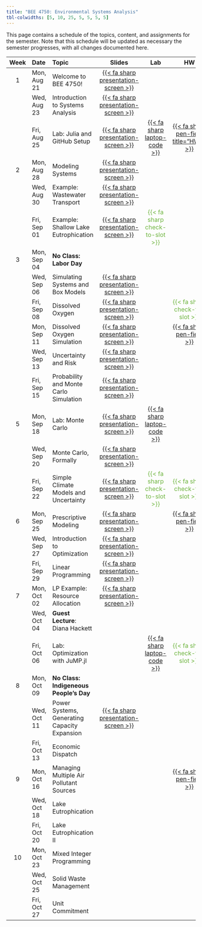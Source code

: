 ```yaml
---
title: "BEE 4750: Environmental Systems Analysis"
tbl-colwidths: [5, 10, 25, 5, 5, 5, 5]
---
```


This page contains a schedule of the topics, content, and assignments for the semester.
Note that this schedule will be updated as necessary the semester progresses, with all changes documented here.

::: column-screen-inset-right
| Week | Date        | Topic | Slides | Lab | HW | Project |
:-----:|:------------|:------|:------:|:--:|:---:|:--:|:-------:|
| 1    | Mon, Aug 21 | Welcome to BEE 4750! | [{{< fa sharp presentation-screen >}}](slides/lecture01-1.qmd){target="_blank"}  | | | |
|      | Wed, Aug 23 | Introduction to Systems Analysis | [{{< fa sharp presentation-screen >}}](slides/lecture01-2.qmd){target="_blank"}   | | | | 
|      | Fri, Aug 25 | Lab: Julia and GitHub Setup | [{{< fa sharp presentation-screen >}}](slides/lecture01-3.qmd){target="_blank"} | [{{< fa sharp laptop-code >}}](labs/lab01/lab01.qmd) |  [{{< fa sharp pen-field title="HW1" >}}](hw/hw01/hw01.qmd) | | 
| 2    | Mon, Aug 28 | Modeling Systems | [{{< fa sharp presentation-screen >}}](slides/lecture02-1.qmd){target="_blank"} | | | |
|      | Wed, Aug 30 | Example: Wastewater Transport | [{{< fa sharp presentation-screen >}}](slides/lecture02-2.qmd){target="_blank"} | | | | 
|      | Fri, Sep 01 | Example: Shallow Lake Eutrophication | [{{< fa sharp presentation-screen >}}](slides/lecture02-3.qmd){target="_blank"} | [{{< fa sharp check-to-slot >}}]{style="color:#6EB43F"} | | |
| 3    | Mon, Sep 04 | **No Class: Labor Day** | | | |
|       | Wed, Sep 06 | Simulating Systems and Box Models | [{{< fa sharp presentation-screen >}}](slides/lecture03-2.qmd){target="_blank"} | | | |
|     | Fri, Sep 08 | Dissolved Oxygen | [{{< fa sharp presentation-screen >}}](slides/lecture03-3.qmd){target="_blank"} | | [{{< fa sharp check-to-slot >}}]{style="color:#6EB43F"} | | 
|     | Mon, Sep 11 | Dissolved Oxygen Simulation |  [{{< fa sharp presentation-screen >}}](slides/lecture04-1.qmd){target="_blank"} | |  [{{< fa sharp pen-field >}}](hw/hw02/hw02.qmd) | |
|    | Wed, Sep 13 | Uncertainty and Risk |  [{{< fa sharp presentation-screen >}}](slides/lecture04-2.qmd){target="_blank"} | | | |
|   | Fri, Sep 15 | Probability and Monte Carlo Simulation | [{{< fa sharp presentation-screen >}}](slides/lecture04-3.qmd){target="_blank"} | | | |
|  5  | Mon, Sep 18 | Lab: Monte Carlo | [{{< fa sharp presentation-screen >}}](slides/lecture05-1.qmd) | [{{< fa sharp laptop-code >}}](labs/lab02/lab02.qmd) | | |
|       | Wed, Sep 20 | Monte Carlo, Formally | [{{< fa sharp presentation-screen >}}](slides/lecture05-2.qmd){target="_blank"} | | | |
|    | Fri, Sep 22 | Simple Climate Models and Uncertainty | [{{< fa sharp presentation-screen >}}](slides/lecture05-3.qmd){target="_blank"} | [{{< fa sharp check-to-slot >}}]{style="color:#6EB43F"} |  [{{< fa sharp check-to-slot >}}]{style="color:#6EB43F"} | |
|  6  | Mon, Sep 25 | Prescriptive Modeling | [{{< fa sharp presentation-screen >}}](slides/lecture06-1.qmd){target="_blank"}  | | [{{< fa sharp pen-field >}}](hw/hw03/hw03.qmd) | |
|   | Wed, Sep 27 | Introduction to Optimization | [{{< fa sharp presentation-screen >}}](slides/lecture06-2.qmd){target="_blank"} | |   | |
|      | Fri, Sep 29 | Linear Programming | [{{< fa sharp presentation-screen >}}](slides/lecture06-3.qmd){target="_blank"} |  | | |
|  7   | Mon, Oct 02 | LP Example: Resource Allocation | [{{< fa sharp presentation-screen >}}](slides/lecture07-1.qmd){target="_blank"} | | | |
|      | Wed, Oct 04 | **Guest Lecture**: Diana Hackett | | | | |
|      | Fri, Oct 06 | Lab: Optimization with JuMP.jl | | [{{< fa sharp laptop-code >}}](labs/lab03/lab03.qmd) | [{{< fa sharp check-to-slot >}}]{style="color:#6EB43F"} |  |
|  8  | Mon, Oct 09 | **No Class: Indigeneous People's Day** | | | | |
|     | Wed, Oct 11 | Power Systems, Generating Capacity Expansion | [{{< fa sharp presentation-screen >}}](slides/lecture08-2.qmd){target="_blank"} | | | |
|     | Fri, Oct 13 | Economic Dispatch | | | | |
|  9  | Mon, Oct 16 | Managing Multiple Air Pollutant Sources | | | [{{< fa sharp pen-field >}}](hw/hw04/hw04.qmd) | |
|     | Wed, Oct 18 | Lake Eutrophication | | | | |
|     | Fri, Oct 20 | Lake Eutrophication II | | | | |
| 10  | Mon, Oct 23 |  Mixed Integer Programming | | | | |
|     | Wed, Oct 25 | Solid Waste Management | | | | |
|     | Fri, Oct 27 | Unit Commitment | | | | |

:::
